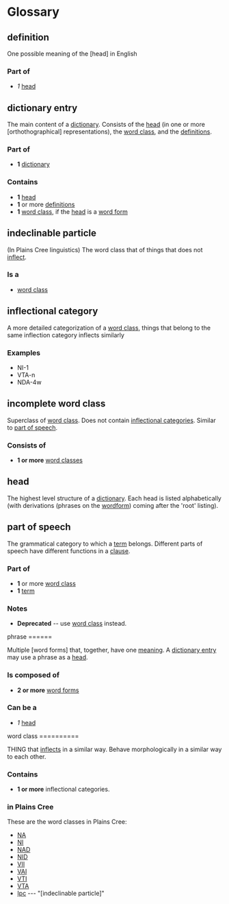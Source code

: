 = Glossary =

== definition ==

One possible meaning of the [head] in English

=== Part of ===

* ''1'' [[head]]


== dictionary entry ==

The main content of a [[dictionary]]. Consists of the [[head]] (in one or
more [orthothographical] representations), the [[word class]], and the
[[definitions]].

=== Part of ===

* '''1''' [[dictionary]]

=== Contains ===

* '''1''' [[head]]
* '''1''' or more [[definitions]]
* '''1''' [[word class]], if the [[head]] is a [[word form]]


== indeclinable particle ==

(In Plains Cree linguistics) The word class that of things that does not [[inflect]].

=== Is a ===

* [[word class]]


== inflectional category ==

A more detailed categorization of a [[word class]], things that belong to
the same inflection category inflects similarly

=== Examples ===

* NI-1
* VTA-n
* NDA-4w


== incomplete word class ==

Superclass of [[word class]]. Does not contain [[inflectional categories]]. Similar to [[part of speech]].

=== Consists of ===

* '''1 or more''' [[word classes]]


== head ==

The highest level structure of a [[dictionary]]. Each head is listed alphabetically (with derivations (phrases on the [[wordform]]) coming after the 'root' listing).


== part of speech ==

The grammatical category to which a [[term]] belongs. Different parts of speech have different functions in a [[clause]].

=== Part of ===

* '''1''' or more [[word class]]
* '''1''' [[term]]

=== Notes ===

* '''Deprecated''' -- use [[word class]] instead.


phrase
======

Multiple [word forms] that, together, have one [[meaning]]. A [[dictionary
entry]] may use a phrase as a [[head]].

=== Is composed of ===

* '''2 or more''' [[word forms]]


=== Can be a ===

* ''1'' [[head]]


word class
==========

THING that [[inflects]] in a similar way. Behave morphologically in
a similar way to each other.

=== Contains ===

* '''1 or more''' inflectional categories.

=== in Plains Cree ===

These are the word classes in Plains Cree:

* [[NA]]
* [[NI]]
* [[NAD]]
* [[NID]]
* [[VII]]
* [[VAI]]
* [[VTI]]
* [[VTA]]
* [[Ipc]] --- "[indeclinable particle]"
